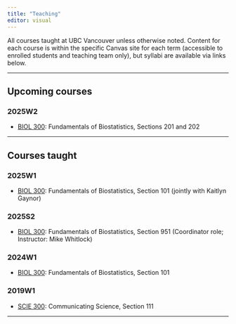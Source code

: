 ```yaml
---
title: "Teaching"
editor: visual
---
```


::: indent-block
All courses taught at UBC Vancouver unless otherwise noted. Content for each
course is within the specific Canvas site for each term (accessible to enrolled
students and teaching team only), but syllabi are available via links below.
:::

--------------------------------------------------------------------------------

## Upcoming courses

::: indent-block
### 2025W2

-   [BIOL 300](files/Syllabus_BIOL300_2025.pdf): Fundamentals of Biostatistics,
    Sections 201 and 202
:::

--------------------------------------------------------------------------------

## Courses taught

::: indent-block
### 2025W1

-   [BIOL 300](files/Syllabus_BIOL300_2025.pdf): Fundamentals of Biostatistics,
    Section 101 (jointly with Kaitlyn Gaynor)

### 2025S2

-   [BIOL
    300](https://biologyprogram-2023.sites.olt.ubc.ca/files/2019/08/Syllabus_BIOL300_2019.pdf):
    Fundamentals of Biostatistics, Section 951 (Coordinator role; Instructor:
    Mike Whitlock)

### 2024W1

-   [BIOL
    300](https://biologyprogram-2023.sites.olt.ubc.ca/files/2019/08/Syllabus_BIOL300_2019.pdf):
    Fundamentals of Biostatistics, Section 101

### 2019W1

-   [SCIE
    300](https://vancouver.calendar.ubc.ca/course-descriptions/courses/sciev-300):
    Communicating Science, Section 111
:::

--------------------------------------------------------------------------------
